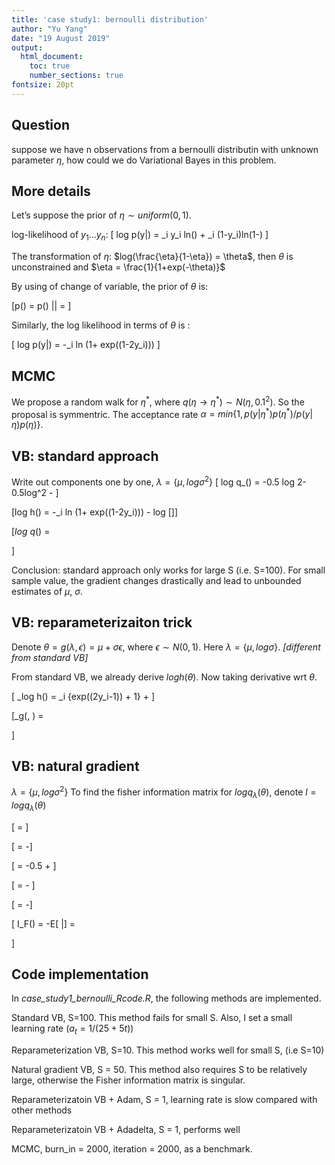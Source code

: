 ---
title: 'case study1: bernoulli distribution'
author: "Yu Yang"
date: "19 August 2019"
output:
  html_document:
    toc: true
    number_sections: true
fontsize: 20pt
---

## Question

suppose we have n observations from a bernoulli distributin with unknown parameter $\eta$, how could we do Variational Bayes in this problem.

## More details

Let's suppose the prior of $\eta \sim uniform(0,1)$. 


log-likelihood of $y_1...y_n$:
\[ log p(y|\eta) = \sum_i y_i ln(\eta) + \sum_i (1-y_i)ln(1-\eta) \]

The transformation of $\eta$: $log(\frac{\eta}{1-\eta}) = \theta$, then $\theta$ is unconstrained and $\eta = \frac{1}{1+exp(-\theta)}$

By using of change of variable, the prior of $\theta$ is:

\[p(\theta) = p(\eta) |\frac{\partial \eta}{\partial \theta}| = \frac{exp(-\theta)}{(1+exp(-\theta))^2}\]

Similarly, the log likelihood in terms of $\theta$ is :

\[ log p(y|\theta) = -\sum_i ln (1+ exp((1-2y_i)\theta)) \]

## MCMC 

We propose a random walk for $\eta^*$, where $q(\eta \to \eta^*) \sim N(\eta,0.1^2)$. So the proposal is symmentric. The acceptance rate $\alpha = min\{ 1, p(y|\eta^*)p(\eta^*)/ p(y|\eta)p(\eta) \}$.


## VB: standard approach
Write out components one by one, $\lambda = \{ \mu, log\sigma^2\}$
\[ log  q_\lambda(\theta) =  -0.5 log 2\pi -0.5log\sigma^2 - \frac{(\theta-\mu)^2}{2\sigma^2}\]

\[log h(\theta) = -\sum_i ln (1+ exp((1-2y_i)\theta)) - log [\frac{exp(-\theta)}{(1+exp(-\theta))^2}]\]

\[\nabla_\lambda log q_\lambda(\theta) = \begin{pmatrix}\frac{\theta - \mu}{\sigma^2} \\
-0.5 + \frac{(\theta-\mu)^2}{2\sigma^2}
\end{pmatrix}\]


Conclusion: standard approach only works for large S (i.e. S=100). For small sample value, the gradient changes drastically and lead to unbounded estimates of $\mu$, $\sigma$.

## VB: reparameterizaiton trick

Denote $\theta = g(\lambda,\epsilon) = \mu + \sigma \epsilon$, where $\epsilon \sim N(0,1)$. Here $\lambda = \{ \mu, log \sigma\}$. *[different from standard VB]*

From standard VB, we already derive $log h(\theta)$. Now taking derivative wrt $\theta$.

\[ \nabla_\theta log h(\theta)  = \sum_i \frac{2y_i-1} {exp((2y_i-1)\theta) + 1} + \frac{exp(-\theta)-1}{1+exp(-\theta)}\]

\[\nabla_\lambda g(\lambda, \epsilon) = \begin{pmatrix} 1 \\ \sigma\epsilon \end{pmatrix} \]


## VB: natural gradient

$\lambda = \{\mu, log \sigma^2 \}$
To find the fisher information matrix for $logq_\lambda(\theta)$, denote $l = log q_\lambda(\theta)$

\[ \frac{\partial l}{\partial \mu } =  \frac{\theta-\mu}{\sigma^2}\]


\[ \frac{\partial^2 l}{\partial \mu^2 } =  -\frac{1}{\sigma^2}\]

\[ \frac{\partial l}{\partial log \sigma^2 } =  -0.5 + \frac{(\theta-\mu)^2}{2\sigma^2} \]

\[ \frac{\partial^2 l}{\partial (log \sigma^2)^2 } =  - \frac{(\theta-\mu)^2}{2\sigma^2} \]

\[ \frac{\partial^2 l}{\partial \mu \partial log\sigma^2 } = \frac{\partial^2 l}{\partial log\sigma^2 \partial \mu  } -\frac{\theta-\mu}{\sigma^2}\]

\[ I_F(\lambda) = -E[ \frac{\partial^2 l}{\partial \lambda^2} |\lambda]  = \begin{pmatrix} 1/\sigma^2 & 0 \\ 0& 0.5\end{pmatrix}\]

## Code implementation

In *case_study1_bernoulli_Rcode.R*, the following methods are implemented.


Standard VB, S=100. This method fails for small S. Also, I set a small learning rate  ($a_t = 1/(25+5t)$)

Reparameterization VB, S=10. This method works well for small S, (i.e S=10)

Natural gradient VB, S = 50. This method also requires S to be relatively large, otherwise the Fisher information matrix is singular.

Reparameterizatoin VB + Adam, S = 1, learning rate is slow compared with other methods

Reparameterizatoin VB + Adadelta, S = 1, performs well

MCMC, burn_in = 2000, iteration = 2000, as a benchmark.


